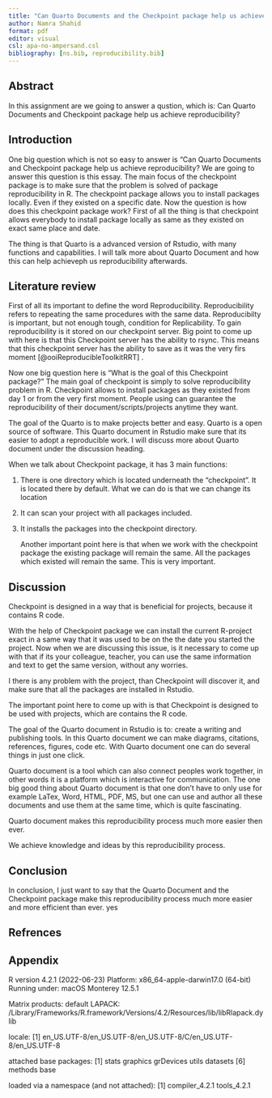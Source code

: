 ```yaml
---
title: "Can Quarto Documents and the Checkpoint package help us achieve reproducibility?"
author: Namra Shahid
format: pdf
editor: visual
csl: apa-no-ampersand.csl
bibliography: [ns.bib, reproducibility.bib]
---
```


## Abstract

In this assignment are we going to answer a qustion, which is: Can Quarto Documents and Checkpoint package help us achieve reproducibility?

## Introduction

One big question which is not so easy to answer is "Can Quarto Documents and Checkpoint package help us achieve reproducibility? We are going to answer this question is this essay. The main focus of the checkpoint package is to make sure that the problem is solved of package reproducibility in R. The checkpoint package allows you to install packages locally. Even if they existed on a specific date. Now the question is how does this checkpoint package work? First of all the thing is that checkpoint allows everybody to install package locally as same as they existed on exact same place and date.

The thing is that Quarto is a advanced version of Rstudio, with many functions and capabilities.
I will talk more about Quarto Document and how this can help achieveph us reproducibility afterwards.

## Literature review

First of all its important to define the word Reproducibility.
Reproducibility refers to repeating the same procedures with the same data.
Reproducibilty is important, but not enough tough, condition for Replicability.
To gain reproducibility is it stored on our checkpoint server.
Big point to come up with here is that this Checkpoint server has the ability to rsync.
This means that this checkpoint server has the ability to save as it was the very firs moment [@ooiReproducibleToolkitRRT] .

Now one big question here is "What is the goal of this Checkpoint package?" The main goal of checkpoint is simply to solve reproducibility problem in R.
Checkpoint allows to install packages as they existed from day 1 or from the very first moment.
People using can guarantee the reproducibility of their document/scripts/projects anytime they want.

The goal of the Quarto is to make projects better and easy.
Quarto is a open source of software.
This Quarto document in Rstudio make sure that its easier to adopt a reproducible work.
I will discuss more about Quarto document under the discussion heading.

When we talk about Checkpoint package, it has 3 main functions:

1.  There is one directory which is located underneath the "checkpoint".
    It is located there by default.
    What we can do is that we can change its location

2.  It can scan your project with all packages included.

3.  It installs the packages into the checkpoint directory.

    Another important point here is that when we work with the checkpoint package the existing package will remain the same.
    All the packages which existed will remain the same.
    This is very important.

## Discussion

Checkpoint is designed in a way that is beneficial for projects, because it contains R code.

With the help of Checkpoint package we can install the current R-project exact in a same way that it was used to be on the the date you started the project.
Now when we are discussing this issue, is it necessary to come up with that if its your colleague, teacher, you can use the same information and text to get the same version, without any worries.

I there is any problem with the project, than Checkpoint will discover it, and make sure that all the packages are installed in Rstudio.

The important point here to come up with is that Checkpoint is designed to be used with projects, which are contains the R code.

The goal of the Quarto document in Rstudio is to: create a writing and publishing tools.
In this Quarto document we can make diagrams, citations, references, figures, code etc.
With Quarto document one can do several things in just one click.

Quarto document is a tool which can also connect peoples work together, in other words it is a platform which is interactive for communication.
The one big good thing about Quarto document is that one don't have to only use for example LaTex, Word, HTML, PDF, MS, but one can use and author all these documents and use them at the same time, which is quite fascinating.

Quarto document makes this reproducibility process much more easier then ever.

We achieve knowledge and ideas by this reproducibility process.

## Conclusion

In conclusion, I just want to say that the Quarto Document and the Checkpoint package make this reproducibility process much more easier and more efficient than ever.
yes

## Refrences

::: {#refs}
## 
:::

## Appendix

R version 4.2.1 (2022-06-23) Platform: x86_64-apple-darwin17.0 (64-bit) Running under: macOS Monterey 12.5.1

Matrix products: default LAPACK: /Library/Frameworks/R.framework/Versions/4.2/Resources/lib/libRlapack.dylib

locale: \[1\] en_US.UTF-8/en_US.UTF-8/en_US.UTF-8/C/en_US.UTF-8/en_US.UTF-8

attached base packages: \[1\] stats graphics grDevices utils datasets \[6\] methods base

loaded via a namespace (and not attached): \[1\] compiler_4.2.1 tools_4.2.1
